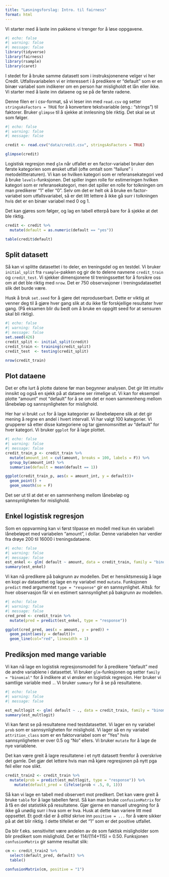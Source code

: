 ```yaml
---
title: "Løsningsforslag: Intro. til fairness"
format: html
---
```


Vi starter med å laste inn pakkene vi trenger for å løse oppgavene.
```r
#| echo: false
#| warning: false
#| message: false
library(tidyverse)
library(fairness)
library(rsample)
library(caret)
```  

I stedet for å bruke samme datasett som i instruksjonenene velger vi her Credit. Utfallsvariabelen vi er interessert i å predikere er "default" som er en binær variabel som indikerer om en person har misligholdt et lån eller ikke. Vi starter med å laste inn dataene og se på de første radene. 

Denne filen er i csv-format, så vi leser inn med `read.csv` og setter `stringsAsFactors = TRUE` for å konvertere tekstvariable (eng.: "strings") til faktorer. 
Bruker `glimpse` til å sjekke at innlesning ble riktig. Det skal se ut som følger. 

```r
#| echo: false
#| warning: false
#| message: false

credit <- read.csv("data/credit.csv", stringsAsFactors = TRUE)

glimpse(credit)

```  


Logistisk regresjon med `glm` når utfallet er en factor-variabel bruker den første kategorien som ønsket utfall (ofte omtalt som "failure" i metodelitteraturen). Vi kan se hvilken kategori som er referansekategori ved å bruke `levels`-funksjonen. Det spiller ingen rolle for estimeringen hvilken kategori som er referansekategori, men det spiller en rolle for tolkningen om man predikerer "1" eller "0". Selv om det er helt ok å bruke en factor-variabel som utfallsvariabel, så er det litt lettere å ikke gå surr i tolkningen hvis det er en binær variabel med 0 og 1.

Det kan gjøres som følger, og lag en tabell etterpå bare for å sjekke at det ble riktig. 

```r
credit <- credit %>% 
  mutate(default = as.numeric(default == "yes"))

table(credit$default)


```

## Split datasett

Så kan vi splitte datasettet i to deler, en treningsdel og en testdel. Vi bruker `initial_split` fra `rsample`-pakken og gir de to delene navnene `credit_train` og `credit_test`. Vi sjekker dimensjonene til treningssettet for å forsikre oss om at det ble riktig med `nrow`. Det er 750 observasjoner i treningsdatasettet slik det burde være.  

Husk å bruk `set.seed` for å gjøre det reproduserbart. Dette er viktig at venner deg til å gjøre hver gang slik at du ikke får forskjellige resultater hver gang. (På eksamen blir du bedt om å bruke en oppgitt seed for at sensuren skal bli riktig). 

```r
#| echo: false
#| warning: false
#| message: false
set.seed(426)
credit_split <- initial_split(credit)
credit_train <- training(credit_split) 
credit_test  <- testing(credit_split) 

nrow(credit_train)
```



## Plot dataene
Det er ofte lurt å plotte datene før man begynner analysen. Det gir litt intuitiv innsikt og også en sjekk på at dataene ser rimelige ut. Vi kan for eksempel plotte "amount" mot "default" for å se om det er noen sammenheng mellom lånebeløp og sannsynligheten for mislighold. 

Her har vi brukt `cut` for å lage kategorier av lånebeløpene slik at det gir mening å regne en andel i hvert intervall. Vi har valgt 100 kategorier. Vi grupperer så etter disse kategoriene og tar gjennomsnittet av "default" for hver kategori. Vi bruker `ggplot` for å lage plottet.

```r
#| echo: false
#| warning: false
#| message: false
credit_train_p <- credit_train %>% 
  mutate(amount_int = cut(amount, breaks = 100, labels = F)) %>% 
  group_by(amount_int) %>% 
  summarise(default = mean(default == 1)) 

ggplot(credit_train_p, aes(x = amount_int, y = default))+ 
  geom_point() +
  geom_smooth(se = F) 


```

Det ser ut til at det er en sammenheng mellom lånebeløp og sannsynligheten for mislighold.


## Enkel logistisk regresjon 
Som en oppvarming kan vi først tilpasse en modell med kun én variabel: lånebeløpet med variabelen "amount", i dollar. Denne variabelen har verdier fra drøye 200 til 16000 i treningsdataene. 

```r
#| echo: false
#| warning: false
#| message: false
est_enkel <- glm( default ~ amount, data = credit_train, family = "binomial")
summary(est_enkel)

```
Vi kan nå predikere på bakgrunn av modellen. Det er hensiktsmessig å lage en kopi av datasettet og lage en ny variabel med `mutate`. Funksjonen `predict` med argumentet `type = "response"` gir en sannsynlighet. Altså: for hver observasjon får vi en estimert sannsynlighet på bakgrunn av modellen. 

```r
#| echo: false
#| warning: false
#| message: false
cred_pred <- credit_train %>% 
  mutate(pred = predict(est_enkel, type = "response"))

ggplot(cred_pred, aes(x = amount, y = pred)) +
  geom_point(aes(y = default))+
  geom_line(col="red", linewidth = 1)

```




## Prediksjon med mange variable

Vi kan nå lage en logistisk regresjonsmodell for å predikere "default" med de andre variablene i datasettet. Vi bruker `glm`-funksjonen og setter `family = "binomial"` for å indikere at vi ønsker en logistisk regresjon. Her bruker vi samtlige variable med `.`. Vi bruker `summary` for å se på resultatene.

```r
#| echo: false
#| warning: false
#| message: false

est_multlogit <- glm( default ~ ., data = credit_train, family = "binomial")
summary(est_multlogit)

```


Vi kan først se på resultatene med testdatasettet. Vi lager en ny variabel `prob` som er sannsynligheten for mislighold. Vi lager så en ny variabel `attrition_class` som er en faktorvariabel som er "Yes" hvis sannsynligheten er over 0.5 og "No" ellers. Vi bruker `mutate` for å lage de nye variablene. 

Det kan være greit å lagre resultatene i et nytt datasett fremfor å overskrive det gamle. Det gjør det lettere hvis man må kjøre regresjonen på nytt pga feil eller noe slikt.  


```r
credit_train2 <- credit_train %>% 
  mutate(prob = predict(est_multlogit, type = "response")) %>% 
    mutate(default_pred = (ifelse(prob < .5, 0, 1)))

```

Så kan vi lage en tabell med observert mot predikert. Det kan være greit å bruke `table` for å lage tabellen først. Så kan man bruke `confusionMatrix` for å få en del statistikk på resultatene. Gjør gjerne en manuell utregning for å ikke gå unødig surr i hva som er hva. Husk at dette kan variere litt med oppsettet. Et godt råd er å *alltid* skrive inn `positive = ...` for å være sikker på at det blir riktig. I dette tilfellet er det "1" som er det positive utfallet. 

Da blir f.eks. sensitivitet være andelen av de som faktisk misligholder som blir predikert som mislighold. Det er 114/(114+115) = 0.50. Funksjonen `confusionMatrix` gir samme resultat slik:  


```r
cm <- credit_train2 %>% 
  select(default_pred, default) %>%
  table()

confusionMatrix(cm, positive = "1")

```









